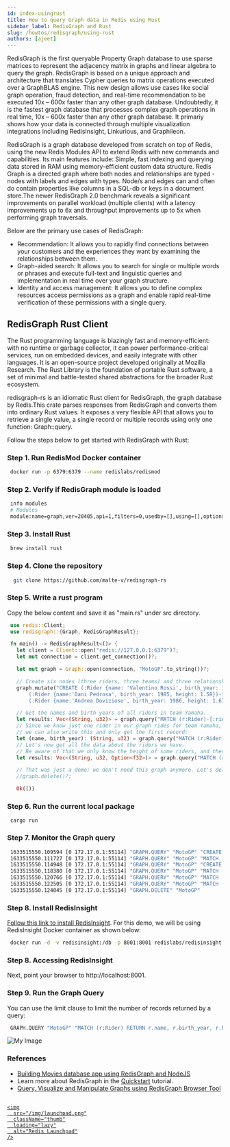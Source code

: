 ```yaml
---
id: index-usingrust
title: How to query Graph data in Redis using Rust
sidebar_label: RedisGraph and Rust
slug: /howtos/redisgraph/using-rust
authors: [ajeet]
---
```



<Authors frontMatter={frontMatter} />

RedisGraph is the first queryable Property Graph database to use sparse matrices to represent the adjacency matrix
in graphs and linear algebra to query the graph. RedisGraph is based on a unique approach and architecture that translates Cypher queries to matrix operations executed over a GraphBLAS engine. This new design allows use cases like social graph operation, fraud detection, and real-time recommendation to be executed 10x – 600x faster than any other graph database. Undoubtedly, it is the fastest graph database that processes complex graph operations in real time, 10x – 600x faster than any other graph database. It primariy shows how your data is connected through multiple visualization integrations including RedisInsight, Linkurious, and Graphileon.

RedisGraph is a graph database developed from scratch on top of Redis, using the new Redis Modules API to extend Redis with new commands and capabilities. Its main features include: Simple, fast indexing and querying data stored in RAM using memory-efficient custom data structure. Redis Graph is a directed graph where both nodes and relationships are typed - nodes with labels and edges with types. Node/s and edges can and often do contain properties like columns in a SQL-db or keys in a document store.The newer RedisGraph 2.0 benchmark reveals a significant improvements on parallel workload (multiple clients) with a latency improvements up to 6x and throughput improvements up to 5x when performing graph traversals.

Below are the primary use cases of RedisGraph:

- Recommendation: It allows you to rapidly find connections between your customers and the experiences they want by examining the relationships between them.
- Graph-aided search: It allows you to search for single or multiple words or phrases and execute full-text and linguistic queries and implementation in real time over your graph structure.
- Identity and access management: It allows you to define complex resources access permissions as a graph and enable rapid real-time verification of these permissions with a single query.

## RedisGraph Rust Client

The Rust programming language is blazingly fast and memory-efficient: with no runtime or garbage collector, it can power performance-critical services, run on embedded devices, and easily integrate with other languages. It is an open-source project developed originally at Mozilla Research. The Rust Library is the foundation of portable Rust software, a set of minimal and battle-tested shared abstractions for the broader Rust ecosystem.

redisgraph-rs is an idiomatic Rust client for RedisGraph, the graph database by Redis.This crate parses responses from RedisGraph and converts them into ordinary Rust values. It exposes a very flexible API that allows you to retrieve a single value, a single record or multiple records using only one function: Graph::query.

Follow the steps below to get started with RedisGraph with Rust:

### Step 1. Run RedisMod Docker container

```bash
 docker run -p 6379:6379 --name redislabs/redismod
```

### Step 2. Verify if RedisGraph module is loaded

```bash
 info modules
 # Modules
 module:name=graph,ver=20405,api=1,filters=0,usedby=[],using=[],options=[]
```

### Step 3. Install Rust

```bash
 brew install rust
```

### Step 4. Clone the repository

```bash
  git clone https://github.com/malte-v/redisgraph-rs
```

### Step 5. Write a rust program

Copy the below content and save it as "main.rs" under src directory.

```rust
 use redis::Client;
 use redisgraph::{Graph, RedisGraphResult};

 fn main() -> RedisGraphResult<()> {
   let client = Client::open("redis://127.0.0.1:6379")?;
   let mut connection = client.get_connection()?;

   let mut graph = Graph::open(connection, "MotoGP".to_string())?;

   // Create six nodes (three riders, three teams) and three relationships between them.
   graph.mutate("CREATE (:Rider {name: 'Valentino Rossi', birth_year: 1979})-[:rides]->(:Team {name: 'Yamaha'}), \
       (:Rider {name:'Dani Pedrosa', birth_year: 1985, height: 1.58})-[:rides]->(:Team {name: 'Honda'}), \
       (:Rider {name:'Andrea Dovizioso', birth_year: 1986, height: 1.67})-[:rides]->(:Team {name: 'Ducati'})")?;

   // Get the names and birth years of all riders in team Yamaha.
   let results: Vec<(String, u32)> = graph.query("MATCH (r:Rider)-[:rides]->(t:Team) WHERE t.name = 'Yamaha' RETURN r.name, r.birth_year")?;
   // Since we know just one rider in our graph rides for team Yamaha,
   // we can also write this and only get the first record:
   let (name, birth_year): (String, u32) = graph.query("MATCH (r:Rider)-[:rides]->(t:Team) WHERE t.name = 'Yamaha' RETURN r.name, r.birth_year")?;
   // Let's now get all the data about the riders we have.
   // Be aware of that we only know the height of some riders, and therefore we use an `Option`:
   let results: Vec<(String, u32, Option<f32>)> = graph.query("MATCH (r:Rider) RETURN r.name, r.birth_year, r.height")?;

   // That was just a demo; we don't need this graph anymore. Let's delete it from the database:
   //graph.delete()?;

   Ok(())

```

### Step 6. Run the current local package

```
 cargo run
```

### Step 7. Monitor the Graph query

```bash
 1633515550.109594 [0 172.17.0.1:55114] "GRAPH.QUERY" "MotoGP" "CREATE (dummy:__DUMMY_LABEL__)" "--compact"
 1633515550.111727 [0 172.17.0.1:55114] "GRAPH.QUERY" "MotoGP" "MATCH (dummy:__DUMMY_LABEL__) DELETE dummy" "--compact"
 1633515550.114948 [0 172.17.0.1:55114] "GRAPH.QUERY" "MotoGP" "CREATE (:Rider {name: 'Valentino Rossi', birth_year: 1979})-[:rides]->(:Team {name: 'Yamaha'}), (:Rider {name:'Dani Pedrosa', birth_year: 1985, height: 1.58})-[:rides]->(:Team {name: 'Honda'}), (:Rider {name:'Andrea Dovizioso', birth_year: 1986, height: 1.67})-[:rides]->(:Team {name: 'Ducati'})" "--compact"
 1633515550.118380 [0 172.17.0.1:55114] "GRAPH.QUERY" "MotoGP" "MATCH (r:Rider)-[:rides]->(t:Team) WHERE t.name = 'Yamaha' RETURN r.name, r.birth_year" "--compact"
 1633515550.120766 [0 172.17.0.1:55114] "GRAPH.QUERY" "MotoGP" "MATCH (r:Rider)-[:rides]->(t:Team) WHERE t.name = 'Yamaha' RETURN r.name, r.birth_year" "--compact"
 1633515550.122505 [0 172.17.0.1:55114] "GRAPH.QUERY" "MotoGP" "MATCH (r:Rider) RETURN r.name, r.birth_year, r.height" "--compact"
 1633515550.124045 [0 172.17.0.1:55114] "GRAPH.DELETE" "MotoGP"

```

### Step 8. Install RedisInsight

[Follow this link to install RedisInsight](/explore/redisinsight/getting-started). For this demo, we will be using RedisInsight Docker container as shown below:

```bash
 docker run -d -v redisinsight:/db -p 8001:8001 redislabs/redisinsight:latest
```

### Step 8. Accessing RedisInsight

Next, point your browser to http://localhost:8001.

### Step 9. Run the Graph Query

You can use the limit clause to limit the number of records returned by a query:

```bash
 GRAPH.QUERY "MotoGP" "MATCH (r:Rider) RETURN r.name, r.birth_year, r.height"
```

![My Image](redisgraph_redisinsight_rust.png)

### References

- [Building Movies database app using RedisGraph and NodeJS](/howtos/redisgraphmovies/)
- Learn more about RedisGraph in the [Quickstart](https://oss.redis.com/redisgraph/) tutorial.
- [Query, Visualize and Manipulate Graphs using RedisGraph Browser Tool](/explore/redisinsight/redisgraph)

##

<div>
  <a
    href="https://launchpad.redis.com"
    target="_blank"
    rel="noopener"
    className="link">

    <img
      src="/img/launchpad.png"
      className="thumb"
      loading="lazy"
      alt="Redis Launchpad"
    />

  </a>
</div>
